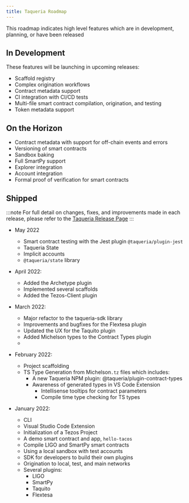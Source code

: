 ```yaml
---
title: Taqueria Roadmap
---
```


 This roadmap indicates high level features which are in development, planning, or have been released

## In Development

These features will be launching in upcoming releases:
- Scaffold registry
- Complex origination workflows 
- Contract metadata support
- CI integration with CI/CD tests
- Multi-file smart contract compilation, origination, and testing
- Token metadata support


## On the Horizon

- Contract metadata with support for off-chain events and errors
- Versioning of smart contracts
- Sandbox baking
- Full SmartPy support
- Explorer integration
- Account integration
- Formal proof of verification for smart contracts

## Shipped

:::note
For full detail on changes, fixes, and improvements made in each release, please refer to the [Taqueria Release Page](/docs/release-notes/)
:::

- May 2022
  - Smart contract testing with the Jest plugin `@taqueria/plugin-jest`
  - Taqueria State
  - Implicit accounts
  - `@taqueria/state` library

- April 2022:
  - Added the Archetype plugin
  - Implemented several scaffolds
  - Added the Tezos-Client plugin

- March 2022:
  - Major refactor to the taqueria-sdk library
  - Improvements and bugfixes for the Flextesa plugin
  - Updated the UX for the Taquito plugin
  - Added Michelson types to the Contract Types plugin
  - 

- February 2022:
  - Project scaffolding
  - TS Type Generation from Michelson`.tz` files which includes:
    - A new Taqueria NPM plugin: @taqueria/plugin-contract-types
    - Awareness of generated types in VS Code Extension
      - Intellisense tooltips for contract parameters
      - Compile time type checking for TS types 


- January 2022:
  - CLI
  - Visual Studio Code Extension
  - Initialization of a Tezos Project
  - A demo smart contract and app, `hello-tacos`
  - Compile LIGO and SmartPy smart contracts
  - Using a local sandbox with test accounts
  - SDK for developers to build their own plugins
  - Origination to local, test, and main networks
  - Several plugins:
    - LIGO
    - SmartPy
    - Taquito
    - Flextesa
